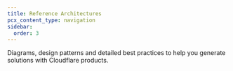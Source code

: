 ```yaml
---
title: Reference Architectures
pcx_content_type: navigation
sidebar:
  order: 3
---
```



<Description>

Diagrams, design patterns and detailed best practices to help you generate solutions with Cloudflare products.

</Description>

<Render
	file="description-of-ref-architectures"
	product="reference-architecture"
/> <br />

<DirectoryListing />
